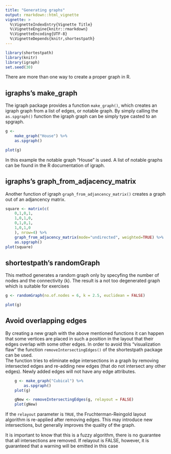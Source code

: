 ```yaml
---
title: "Generating graphs"
output: rmarkdown::html_vignette
vignette: >
  %\VignetteIndexEntry{Vignette Title}
  %\VignetteEngine{knitr::rmarkdown}
  %\VignetteEncoding{UTF-8}
  %\VignetteDepends{knitr,shortestpath}
---
```

```r
library(shortestpath)
library(knitr)
library(igraph)
set.seed(30)
```
There are more than one way to create a proper graph in R.

## igraphs's make_graph
The igraph package provides a function `make_graph()`, which creates an igraph graph from a list of edges, or notable graph. By simply calling the `as.spgraph()` function the igraph graph can be simply type casted to an spgraph.

```r
g <-
    make_graph("House") %>%
    as.spgraph()

plot(g)
```
  
In this example the notable graph "House" is used. A list of notable graphs can be found in the R documentation of igraph.  

## igraphs's graph_from_adjacency_matrix
Another function of igraph `graph_from_adjancency_matrix()` creates a graph out of an adjancency matrix. 

```r
square <- matrix(c(
    0,1,0,1,
    1,0,1,0,
    0,1,0,1,
    1,0,1,0
    ), nrow=4) %>%
    graph_from_adjacency_matrix(mode="undirected", weighted=TRUE) %>%
    as.spgraph()
plot(square)
```

## shortestpath's randomGraph
This method generates a random graph only by specyfing the number of nodes and the connectivity (k). The result is a not too degenerated graph which is suitable for exercises

```r
g <- randomGraph(no.of.nodes = 6, k = 2.5, euclidean = FALSE) 

plot(g)
```
  
## Avoid overlapping edges
By creating a new graph with the above mentioned functions it can happen that some vertices are placed in such a position in the layout that their edges overlap with some other edges. In order to avoid this "visualization flaw" the function `removeIntersectingEdges()` of the shortestpath package can be used.  
The function tries to eliminate edge intersections in a graph by removing intersected edges and re-adding new edges (that do not intersect any other edges). Newly added edges will not have any edge attributes.


```r
    g <- make_graph("Cubical") %>%
        as.spgraph()
    plot(g)

    gNew <- removeIntersectingEdges(g, relayout = FALSE)
    plot(gNew)
```
  
If the `relayout` parameter is `TRUE`, the Fruchterman-Reingold layout algorithm is re-applied after removing edges. This may introduce new intersections, but generally improves the quality of the graph.
  
It is important to know that this is a fuzzy algorithm, there is no guarantee that all intersections are removed. If relayout is FALSE, however, it is guaranteed that a warning will be emitted in this case





